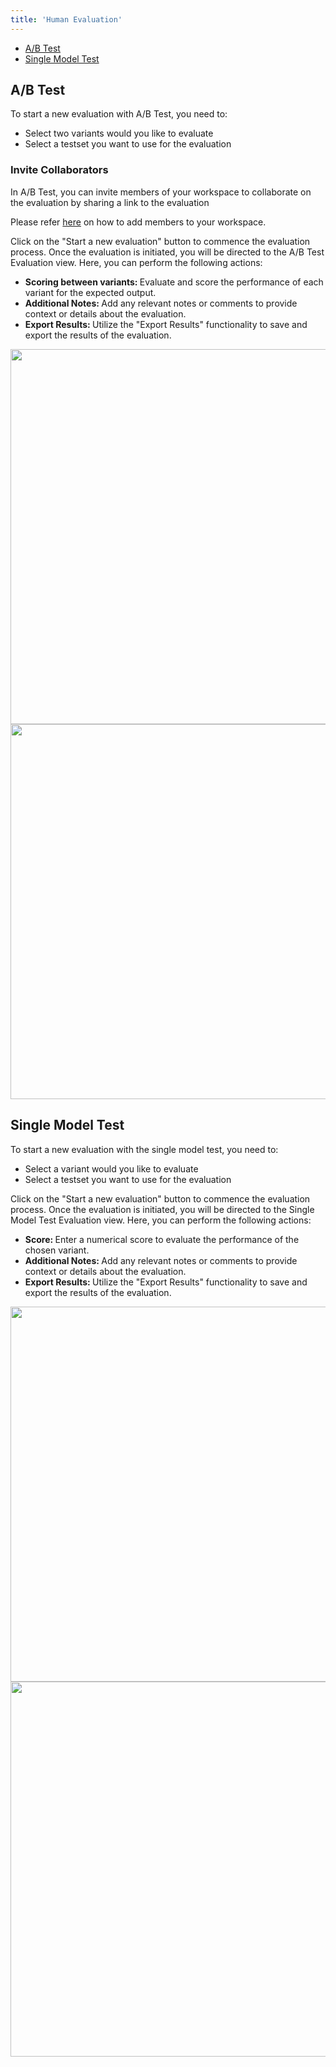 ```yaml
---
title: 'Human Evaluation'
---
```


- <a href="/basic_guides/human_evaluation#a-b-test">A/B Test</a>
- <a href="/basic_guides/human_evaluation#single-model-test">Single Model Test</a>

## A/B Test
To start a new evaluation with A/B Test, you need to:
- Select two variants would you like to evaluate
- Select a testset you want to use for the evaluation

### Invite Collaborators
In A/B Test, you can invite members of your workspace to collaborate on the evaluation by sharing a link to the evaluation

<Note>Please refer [here](/basic_guides/team_management) on how to add members to your workspace. </Note>

Click on the "Start a new evaluation" button to commence the evaluation process.
Once the evaluation is initiated, you will be directed to the A/B Test Evaluation view. Here, you can perform the following actions:

- <b>Scoring between variants: </b> Evaluate and score the performance of each variant for the expected output.
- <b>Additional Notes: </b> Add any relevant notes or comments to provide context or details about the evaluation.
- <b>Export Results: </b> Utilize the "Export Results" functionality to save and export the results of the evaluation.

<img height="600" className="dark:hidden" src="/images/basic_guides/21_ab_test_view_light.png" />
<img height="600" className="hidden dark:block" src="/images/basic_guides/21_ab_test_view_dark.png" />

## Single Model Test
To start a new evaluation with the single model test, you need to:
- Select a variant would you like to evaluate
- Select a testset you want to use for the evaluation

Click on the "Start a new evaluation" button to commence the evaluation process.
Once the evaluation is initiated, you will be directed to the Single Model Test Evaluation view. Here, you can perform the following actions:

- <b>Score: </b> Enter a numerical score to evaluate the performance of the chosen variant.
- <b>Additional Notes: </b> Add any relevant notes or comments to provide context or details about the evaluation.
- <b>Export Results: </b> Utilize the "Export Results" functionality to save and export the results of the evaluation.

<img height="600" className="dark:hidden" src="/images/basic_guides/22_single_model_test_view_light.png" />
<img height="600" className="hidden dark:block" src="/images/basic_guides/22_single_model_test_view_dark.png" />